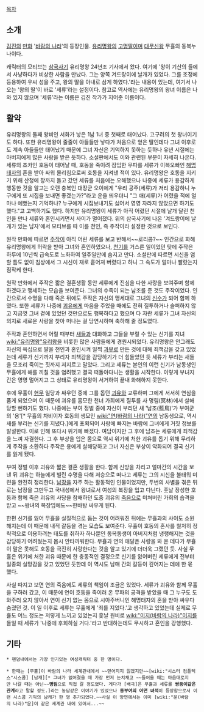 [[목차]]

== 소개 ==
[[김진]]의 [[만화]] '[[바람의 나라]]'의 등장인물. [[유리명왕]]의 [[고명딸]]이며 [[대무신왕]] 무휼의 동복누나이다.

캐릭터의 모티브는 [[삼국사기]] 유리명왕 24년조 기사에서 왔다. 여기에 '왕이 기산의 들에서 사냥하다가 비상한 사람을 만났다. 그는 양쪽 겨드랑이에 날개가 있었다. 그를 조정에 등용하여 우씨 성을 주고, 왕의 딸을 아내로 삼게 하였다.'라는 내용이 있는데, 여기서 나오는 '왕의 딸'이 바로 '세류'라는 설정이다. 참고로 역사에는 유리명왕의 왕녀 이름은 나와 있지 않으며 '세류'라는 이름은 김진 작가가 지어준 이름이다.


== 활약 ==
유리명왕의 둘째 왕비인 서화가 낳은 1남 1녀 중 첫째로 태어났다. 고구려의 첫 왕녀이기도 하다. 또한 유리명왕이 줄줄이 아들들만 낳다가 처음으로 얻은 딸인데다 그녀 이후로도 계속 아들들만 태어났기 때문에 그녀 자신은 기억하지 못하는 듯하나 유년 시절에는 아버지에게 많은 사랑을 받은 듯하다. 소설판에서도 이와 관련된 부분이 자세히 나온다. 세류의 조카인 호동이 태어날 때, 호동을 죽이려 잠입한 무파를 세류가 이복오빠인 [[해명태자]]의 혼을 받아 싸워 물리침으로써 호동을 지켜낸 적이 있다. 유리명왕은 호동을 지키기 위해 산청에 창까지 들고 갔던 세류를 처음에는 오해했으나 나중에 세류가 용감하게 행동한 것을 알고는 오랜 충복인 대장군 오이에게 "우리 공주(세류)가 저리 용감하니 누구에게 또 시집을 보내면 좋겠는가?"라고 운을 띄우더니 "그 애(세류)가 어렸을 적에 얼마나 예뻤는지 기억하나? 누구에게 시집보내기도 싫어서 영영 자라지 않았으면 하기도 했다."고 고백하기도 했다. 하지만 유리명왕이 세류가 아직 어렸던 시절에 날개 달린 천인을 만나 세류와 혼인시키면서 사이가 멀어졌다. 위의 삼국사기에 나온 '겨드랑이에 날개가 있는 남자'에서 모티브를 따 이를 천인, 즉 주작이라 설정한 것으로 보인다. 

원작 만화에 따르면 [[주작]]이 아직 어린 세류를 보고 반해서~~로리콤?~~ 인간으로 화해 유리명왕에게 허락을 받아 그녀와 혼인하였으나, [[천기]]를 거스른 일이었던 탓에 주작은 하루에 10년씩 급속도로 노화하여 일주일만에 숨지고 만다. 소설판에 따르면 시신을 염할 틈도 없이 침상에서 그 시신이 재로 흩어져 버렸다고 하니 그 속도가 얼마나 빨랐는지 짐작케 한다. 

원작 만화에서 주작은 짧은 결혼생활 동안 세류에게 진심을 다한 사랑을 보여주며 함께하겠다고 맹세하는 모습을 보여준다. 그녀의 수족이 되는 남조를 준 것도 주작이었다. 인간으로서 수명을 다해 죽은 뒤에도 주작은 자신의 맹세대로 그녀의 [[신수]]가 되어 함께 하였다. 또한 세류가 나중에 [[괴유]]에게 마음을 주었을 때에도 전혀 질투하거나 슬퍼하지 않고 지금껏 그녀 곁에 있었던 것만으로도 행복하다고 했으며 다 자란 세류가 그녀 자신의 의지로 새로운 사랑을 찾아 떠나는 걸 당연시하며 축하해 줄 정도였다. 

주작과 혼인하면서 어릴 때부터 [[새]]들과 대화하고 그들을 부릴 수 있는 신기를 지녀 [[wiki:"유리명왕"유리왕]]을 비롯한 많은 사람들에게 경원시되었다. 유리명왕은 안그래도 자신의 욕심으로 딸을 천인과 혼인시켜 일찍 [[과부]]로 만든 것에 대해 죄책감을 갖고 있었는데 세류가 신기까지 부리자 죄책감을 감당하기가 더 힘들었던 듯 세류가 부리는 새들을 모조리 죽이는 짓까지 저지르고 말았다. 그리고 세류는 본인의 이런 신기가 남동생인 무휼에게 해를 끼칠 것을 염려했고 결국 떠돌아다니는 생활을 시작한다. 이렇게 부녀지간은 영영 멀어지고 그 상태로 유리명왕이 서거하여 끝내 화해하지 못한다.

후에 무휼이 [[현무]] 일당과 싸우던 중에 그를 돕던 [[괴유]]와 교류하며 그에게 서서히 연심을 품게 되었으며 이 때문에 괴유를 흠모한 천녀 가희에게 질투를 사 명림(冥林)에서 살해당할 뻔하기도 했다. 나중에는 부여 정벌 중에 자신이 부리던 새 '남조(藍鳥)'가 부여군의 '용'[* 무휼의 차비이자 호동의 생모인 [[wiki:"연(바람의 나라)"연]]의 남동생으로, 역시 새를 부리는 신기를 지녔다.]에게 포획되어 사랑에 빠지는 바람에 그녀에게 거짓 정보를 발설한다. 이로 인해 또다시 위기에 빠졌다. 여담이지만 그 후에 남조는 세류에게 죄책감을 느껴 자결한다. 그 후 부상을 입은 몸으로 역시 위기에 처한 괴유를 돕기 위해 무리하게 주작을 소환하다 주작은 용에게 살해당하고 그녀 자신은 부상이 악화되어 결국 신기를 잃게 됐다. 

부여 정벌 이후 괴유와 짧은 결혼 생활을 한다. 함께 신방을 차리고 얼마간의 시간을 보낸 뒤 괴유는 하늘에게 빌린 수명을 다해 저승으로 떠나고 세류는 그의 시신을 불태워 미련을 완전히 정리한다. [[남장]]을 자주 하는 활동적인 인물이었지만, 두번의 사별을 겪은 뒤로는 남장을 그만두고 국내성에서 왕녀로서 여성의 복장을 입고 다닌다. 훗날 장성한 호동과 함께 죽은 괴유의 사당을 참배하던 도중 괴유의 [[죽음]]으로 미쳐버린 가희의 습격을 받고 ~~왕녀의 복장임에도~~한바탕 싸우게 된다.

한편 신기를 잃어 무휼을 실질적으로 돕는 것이 어려워진 뒤에는 무휼과의 사이도 소원해지는데 이 때문에 내적 갈등을 겪는 모습도 보여준다. 무휼이 호동의 혼사를 철저히 정략적으로 이용하려는 태도를 취하자 하나뿐인 동복동생이 아버지처럼 냉랭해지는 것을 감당하기 어려웠는지 몹시 안타까워한다. 무휼과 연의 애달픈 사랑을 봐 온 데다가 무휼이 말은 못해도 호동을 극진히 사랑한다는 것을 알고 있기에 더더욱 그랬던 듯. 사실 무휼은 위기에 처한 괴유 때문에 한 충동적인 결정으로 신기를 잃어버린 세류에게 전부터 일종의 실망감을 갖고 있었던 듯한데 이 역시도 남매 간의 갈등이 깊어지는 데에 한 몫 했다. 

사실 따지고 보면 연의 죽음에도 세류의 책임이 조금은 있었다. 세류가 괴유와 함께 무휼을 구하러 갔고, 이 때문에 연이 호동을 죽이러 온 무파의 공격을 받았을 때 그 누구도 도와주러 오지 않아서 연이 신기 없는 몸으로 시아주버니인 해명태자의 혼을 받아 싸우다 숨졌던 것. 이 일 이후로 세류는 무휼에게 '죄를 지었다.'고 생각하고 있었는데 실제로 무휼도 어느 정도는 저렇게 느끼고 있었는지 훗날 원비로 [[wiki:"이지(바람의 나라)"이지]]를 들일 때 세류가 '나중에 후회하실 거다.'라고 반대하는데도 무시하고 혼인을 강행했다. 

== 기타 ==
 * 팬덤내에서는 가장 인기있는 여성캐릭터 중 한 명이다. 

 * 한때는 [무휼]이 바람의 나라 세계관내에서 ~~믿어지지 않겠지만~~[wiki:"시스터 컴플렉스"시스콤] [남캐][* 그녀가 없어졌을 때 가장 먼저 눈치채고 ~~들어올 때는 마음대로지만 나갈 때는 아닌~~'''명림'''으로 직접 갈 정도였다. 게다가 [배극]은 무휼과 세류를 '''쌍둥이같은 관계'''라고 말할 정도.]라는 농담같은 이야기가 있었으나 '''동부여의 어떤 녀석'''이 등장함으로서 이런 시스콤 기믹의 남캐가 한 명 추가되었다.~~사실 이 방면에서는 이미 [wiki:"운(바람의 나라)"운]이 같은 세계관 내에 있어서...~~
